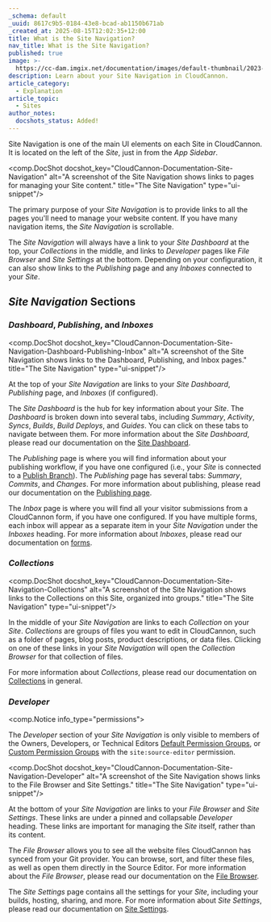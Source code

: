 ```yaml
---
_schema: default
_uuid: 8617c9b5-0184-43e8-bcad-ab1150b671ab
_created_at: 2025-08-15T12:02:35+12:00
title: What is the Site Navigation?
nav_title: What is the Site Navigation?
published: true
image: >-
  https://cc-dam.imgix.net/documentation/images/default-thumbnail/2023-Q4/CloudCannon-Documentation-Thumbnail.png
description: Learn about your Site Navigation in CloudCannon.
article_category:
  - Explanation
article_topic:
  - Sites
author_notes:
  docshots_status: Added!
---
```

Site Navigation is one of the main UI elements on each Site in CloudCannon. It is located on the left of the *Site*, just in from the *App Sidebar*.

<comp.DocShot docshot_key="CloudCannon-Documentation-Site-Navigation" alt="A screenshot of the Site Navigation shows links to pages for managing your Site content." title="The Site Navigation" type="ui-snippet"/>

The primary purpose of your *Site Navigation* is to provide links to all the pages you'll need to manage your website content. If you have many navigation items, the *Site Navigation* is scrollable.

The *Site Navigation* will always have a link to your *Site Dashboard* at the top, your *Collections* in the middle, and links to *Developer* pages like *File Browser* and *Site Settings* at the bottom. Depending on your configuration, it can also show links to the *Publishing* page and any *Inboxes* connected to your *Site*.

## *Site Navigation* Sections

### *Dashboard*, *Publishing*, and *Inboxes*

<comp.DocShot docshot_key="CloudCannon-Documentation-Site-Navigation-Dashboard-Publishing-Inbox" alt="A screenshot of the Site Navigation shows links to the Dashboard, Publishing, and Inbox pages." title="The Site Navigation" type="ui-snippet"/>

At the top of your *Site Navigation* are links to your *Site Dashboard*, *Publishing* page, and *Inboxes* (if configured).

The *Site Dashboard* is the hub for key information about your *Site*. The *Dashboard* is broken down into several tabs, including *Summary*, *Activity*, *Syncs*, *Builds*, *Build Deploys*, and *Guides*. You can click on these tabs to navigate between them. For more information about the *Site Dashboard*, please read our documentation on the [Site Dashboard](/documentation/articles/what-is-the-site-dashboard/).

The *Publishing* page is where you will find information about your publishing workflow, if you have one configured (i.e., your *Site* is connected to a [Publish Branch](/documentation/articles/what-is-a-publish-branch/)). The *Publishing* page has several tabs: *Summary*, *Commits*, and *Changes*. For more information about publishing, please read our documentation on the [Publishing page](/documentation/articles/what-is-the-publishing-page/).

The *Inbox* page is where you will find all your visitor submissions from a CloudCannon form, if you have one configured. If you have multiple forms, each inbox will appear as a separate item in your *Site Navigation* under the *Inboxes* heading. For more information about *Inboxes*, please read our documentation on [forms](/documentation/articles/getting-started-with-forms-on-cloudcannon/).

### *Collections*

<comp.DocShot docshot_key="CloudCannon-Documentation-Site-Navigation-Collections" alt="A screenshot of the Site Navigation shows links to the Collections on this Site, organized into groups." title="The Site Navigation" type="ui-snippet"/>

In the middle of your *Site Navigation* are links to each *Collection* on your *Site*. *Collections* are groups of files you want to edit in CloudCannon, such as a folder of pages, blog posts, product descriptions, or data files. Clicking on one of these links in your *Site Navigation* will open the *Collection Browser* for that collection of files.

For more information about *Collections*, please read our documentation on [Collections](/documentation/articles/what-is-a-collection/) in general.

### *Developer*

<comp.Notice info_type="permissions">
  <p>The <em>Developer</em> section of your <em>Site Navigation</em> is only visible to members of the Owners, Developers, or Technical Editors <a href="https://flashy-elm.cloudvent.net/documentation/articles/what-are-default-permission-groups/">Default Permission Groups</a>, or <a href="https://flashy-elm.cloudvent.net/documentation/articles/what-are-custom-permission-groups/">Custom Permission Groups</a> with the <code>site:source-editor</code> permission.</p>
</comp.Notice>

<comp.DocShot docshot_key="CloudCannon-Documentation-Site-Navigation-Developer" alt="A screenshot of the Site Navigation shows links to the File Browser and Site Settings." title="The Site Navigation" type="ui-snippet"/>

At the bottom of your *Site Navigation* are links to your *File Browser* and *Site Settings*. These links are under a pinned and collapsable *Developer* heading. These links are important for managing the *Site* itself, rather than its content.

The *File Browser* allows you to see all the website files CloudCannon has synced from your Git provider. You can browse, sort, and filter these files, as well as open them directly in the Source Editor. For more information about the *File Browser*, please read our documentation on the [File Browser](/documentation/articles/the-file-browser/).

The *Site Settings* page contains all the settings for your *Site*, including your builds, hosting, sharing, and more. For more information about *Site Settings*, please read our documentation on [Site Settings](/documentation/articles/what-is-the-site-settings-page/).
